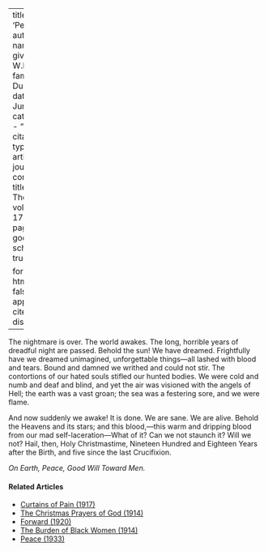 
---
title: 'Peace'
author:
  - name:
      given: W.E.B.
      family: Du Bois
date: Jun. 1919
categories: 
  - ""
citation: 
  type: article-journal
  container-title: The Crisis
  volume: 17
  issue: 2
  page: 59
google-scholar: true

format:
  html:
    toc: false
    appendix-cite-as: display
---



The nightmare is over. The world awakes. The long, horrible years of dreadful night are passed. Behold the sun! We have dreamed. Frightfully have we dreamed unimagined, unforgettable things—all lashed with blood and tears. Bound and damned we writhed and could not stir. The contortions of our hated souls stifled our hunted bodies. We were cold and numb and deaf and blind, and yet the air was visioned with the angels of Hell; the earth was a vast groan; the sea was a festering sore, and we were flame.

And now suddenly we awake! It is done. We are sane. We are alive. Behold the Heavens and its stars; and this blood,—this warm and dripping blood from our mad self-laceration—What of it? Can we not staunch it? Will we not? Hail, then, Holy Christmastime, Nineteen Hundred and Eighteen Years after the Birth, and five since the last Crucifixion.

*On Earth, Peace, Good Will Toward Men.*

<!-- Similar articles start here -->
<div  class="clear-wrap"></div>

#### Related Articles

* [Curtains of Pain (1917)](/Volumes/13/04/curtains_of_pain.html)
* [The Christmas Prayers of God (1914)](/Volumes/09/02/christmas_prayers_of_god.html)
* [Forward (1920)](/Volumes/20/05/forward.html)
* [The Burden of Black Women (1914)](/Volumes/09/01/burden_of_black_women.html)
* [Peace (1933)](/Volumes/40/12/peace.html)

<!-- Similar articles end here -->